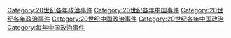 [[Category:20世纪各年政治事件|Category:20世纪各年政治事件]]
[[Category:20世纪各年中国事件|Category:20世纪各年中国事件]]
[[Category:20世纪各年政治事件|Category:20世纪各年政治事件]]
[[Category:20世纪中国政治事件|Category:20世纪中国政治事件]]
[[Category:20世纪各年中国政治|Category:20世纪各年中国政治]]
[[Category:每年中国政治事件|Category:每年中国政治事件]]